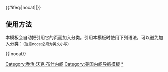 {{Navbox
|name = George W. Bush cabinet
|title = [[美国总统]][[乔治·W·布什]][[美国总统内阁列表|内阁]]（2001年-2009年）
| state   = {{{state<includeonly>|collapsed</includeonly>}}}

| list2   = {{Navbox|child
| state   = {{{state|expanded}}}
| title   = 内阁成员
| image   = [[File:George-W-Bush.jpeg|100px|乔治·沃克·布什，第四十三任美国总统。]]

|group1=[[美国国务卿|国务卿]]
|list1=[[科林·鲍威尔]]（2001年－2005年）- [[康多莉扎·赖斯]]（2005年－2009年）

|group2=[[美国财政部长|财政部长]]
|list2=[[保罗·奥尼尔]]（2001年－2002年）- [[约翰·W·斯诺]]（2002年－2006年）- [[亨利·保尔森]]（2006年－2009年）

|group3=[[美国国防部长|国防部长]]
|list3=[[唐纳德·拉姆斯菲尔德]]（2001年－2006年）- [[罗伯特·盖茨]]（2006年－2009年）

|group4=[[美国司法部长|司法部长]]
|list4= [[约翰·阿什克罗夫特]]（2001年－2005年）- [[阿尔韦托·冈萨雷斯]]（2005年－2007年）- [[迈克尔·穆凯西]]（2007年－2009年）

|group5=[[美国内政部长|内政部长]]
|list5=[[盖尔·诺顿]]（2001年－2006年）- [[德克·肯普索恩]]（2006年－2009年）

|group6=[[美国农业部长|农业部长]]
|list6=[[安·维尼曼]]（2001年－2005年）- [[迈克·约翰斯]]（2005年－2007年）- [[埃德·谢弗]]（2008年－2009年）

|group7=[[美国商务部长|商务部长]]
|list7=[[唐纳德·埃文斯]]（2001年－2005年）- [[卡洛斯·古铁雷斯]]（2005年－2009年）

|group8=[[美国劳工部长|劳工部长]]
|list8=[[趙小蘭]]（2001年－2009年）

|group9=[[美国卫生与公众服务部长|卫生与公众]]<br>[[美国卫生与公众服务部长|服务部长]]
|list9=[[汤米·汤普森]]（2001年－2005年）- [[迈克·莱维特]]（2005年－2009年）

|group10=[[美国教育部长|教育部长]]
|list10=[[罗德·佩奇]]（2001年－2005年）- [[玛格丽特·斯佩林斯]]（2005年－2009年） 

|group11=[[美国住房与城市发展部长|住房与城市]]<br>[[美国住房与城市发展部长|发展部长]]
|list11=[[梅尔·马丁内斯]]（2001年－2003年）- [[阿方索·杰克逊]]（2003年－2008年）

|group12=[[美国运输部长|运输部长]]
|list12=[[诺曼·峰田]]（2001年－2006年）- [[玛丽·彼得斯]]（2006年－2009年）

|group13=[[美国能源部长|能源部长]]
|list13=[[斯潘塞·亚伯拉罕]]（2001年－2005年）- [[塞缪尔·博德曼]]（2005年－2009年）

|group14=[[美国退伍军人事务部长|退伍军人]]<br>[[美国退伍军人事务部长|事务部长]]
|list14=[[安东尼·普林奇皮]]（2001年－2005年）- [[吉姆·尼科尔森]]（2005年－2007年）- [[詹姆斯·皮克]]（2007年－2009年）

|group15=[[美国国土安全部长|国土安全部长]]
|list15=[[汤姆·里奇]]（2003年－2005年）- [[迈克尔·切尔托夫]]（2005年－2009年）

}}

| list4   = {{Navbox|child
| state   = {{{state|expanded}}}
| title   = 内阁级别成员

|group1 =[[美国副总统|副总统]]
|list1=[[迪克·切尼]]（2001年－2009年）

| group2  = [[白宫幕僚长]]
| list2   = [[安德鲁·卡德]]（2001年－2006年） - [[约书亚·博尔顿]]（2006年－2009年）

| group3  = [[美国国家环境保护局局长|国家环保局局长]]
| list3   = [[克里斯蒂娜·托德·惠特曼]]（2001年－2003年） - [[迈克·莱维特]]（2003年－2005年） - [[史蒂芬·约翰逊]]（2005年－2009年）

| group4  = [[美国管理及预算办公室主任|管理及预算]]<br>[[美国管理及预算办公室主任|办公室主任]]
| list4   = [[米奇·丹尼尔斯]]（2001年－2003年） - [[约书亚·博尔顿]]（2003年－2006年） - [[罗伯·波特曼]]（2006年－2007年） - [[吉米·纳索]]（2007年－2009年）

| group5  = [[美国国家毒品管制局|毒品管制局局长]]
| list5   = [[约翰·沃尔特斯]]（2001年－2009年）

| group6  = [[美国贸易代表|贸易代表]]
| list6   = [[罗伯特·佐利克]]（2001年－2005年） - [[罗伯·波特曼]]（2005年－2006年） - [[苏珊·施瓦布]]（2006年－2009年）

| group7 = [[美国联邦应急管理局|联邦应急]]<br>[[美国联邦应急管理局|管理局局长]]
| list7  = [[乔·奥尔博]]（2001年－2003年）
}}
}}<includeonly>{{#ifeq:{{{1}}}|nocat||[[Category:乔治·沃克·布什内阁]]}}</includeonly><noinclude>

== 使用方法 ==
本模板会自动把引用它的页面加入分类。引用本模板时使用下列语法，可以避免加入分类：<small>（注意nocat必须为英文小写）</small>
 
<nowiki>{{</nowiki>{{PAGENAME}}<nowiki>|nocat}}</nowiki>

[[Category:美国内阁导航模板]]
[[Category:乔治·沃克·布什内阁|*]]
</noinclude>